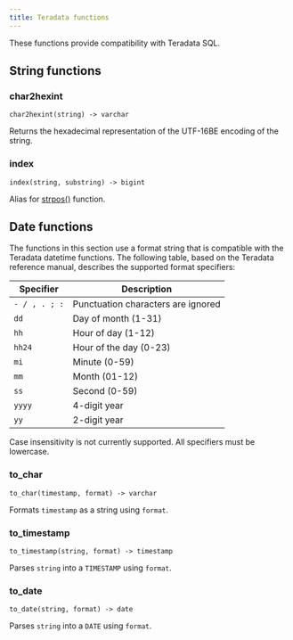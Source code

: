 ```yaml
---
title: Teradata functions
---
```


These functions provide compatibility with Teradata SQL.

## String functions

### char2hexint

```
char2hexint(string) -> varchar
```
Returns the hexadecimal representation of the UTF-16BE encoding of the string.

### index

```
index(string, substring) -> bigint
```
Alias for [strpos()](/sql/functions/string#strpos) function.

## Date functions

The functions in this section use a format string that is compatible with
the Teradata datetime functions. The following table, based on the
Teradata reference manual, describes the supported format specifiers:

| Specifier     | Description                        |
| ------------- | ---------------------------------- |
| `- / , . ; :` | Punctuation characters are ignored |
| `dd`          | Day of month (1-31)                |
| `hh`          | Hour of day (1-12)                 |
| `hh24`        | Hour of the day (0-23)             |
| `mi`          | Minute (0-59)                      |
| `mm`          | Month (01-12)                      |
| `ss`          | Second (0-59)                      |
| `yyyy`        | 4-digit year                       |
| `yy`          | 2-digit year                       |

<Warning>
Case insensitivity is not currently supported. All specifiers must be lowercase.
</Warning>

### to_char

```
to_char(timestamp, format) -> varchar
```
Formats `timestamp` as a string using `format`.

### to_timestamp

```
to_timestamp(string, format) -> timestamp
```
Parses `string` into a `TIMESTAMP` using `format`.

### to_date

```
to_date(string, format) -> date
```
Parses `string` into a `DATE` using `format`.
